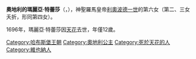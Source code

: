 {{Multiple issues|
{{Expand language|1=en|time=2020-12-01T10:54:33+00:00}}
{{Unreferenced|time=2020-12-01T10:54:33+00:00}}
}}
{{Infobox royalty
| name         = 奧地利的瑪麗亞·特蕾莎
| birth_date   = {{birth date|1684|8|22|df=y}}
| birth_place  = [[維也納|維也納]]
| death_date   = {{Death date and age|1696|9|28|1684|8|22|df=y}}
| death_place  = 維也納
| burial_place = [[皇家墓穴_(維也納)|維也納皇家墓穴]]
| house        = [[哈布斯堡王朝|哈布斯堡王朝]]
| father       = [[利奥波德一世_(神圣罗马帝国)|利奧波德一世]]
| mother       = [[普法爾茨-諾伊堡的艾蕾諾爾·瑪格達琳|艾蕾諾爾·瑪格達琳]]
}}
'''奧地利的瑪麗亞·特蕾莎'''（{{lang-de|Maria Theresia von Österreich}}，{{bd|1684年|8月22日|1696年|9月28日}}），神聖羅馬皇帝[[利奥波德一世_(神圣罗马帝国)|利奧波德一世]]的第六女（第二、三女夭折，形同第四女）。

1696年，瑪麗亞·特蕾莎因[[天花|天花]]去世，年僅12歲。

[[Category:哈布斯堡王朝|Category:哈布斯堡王朝]]
[[Category:奧地利公主|Category:奧地利公主]]
[[Category:死於天花的人|Category:死於天花的人]]
[[Category:維也納人|Category:維也納人]]